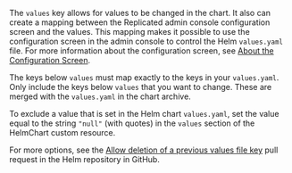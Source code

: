 The `values` key allows for values to be changed in the chart. It also can create a mapping between the Replicated admin console configuration screen and the values. This mapping makes it possible to use the configuration screen in the admin console to control the Helm `values.yaml` file. For more information about the configuration screen, see [About the Configuration Screen](../vendor/config-screen-about).

The keys below `values` must map exactly to the keys in your `values.yaml`.
Only include the keys below `values` that you want to change. These are merged with the `values.yaml` in the chart archive.

To exclude a value that is set in the Helm chart `values.yaml`, set the value equal to the string `"null"` (with quotes) in the `values` section of the HelmChart custom resource.

For more options, see the [Allow deletion of a previous values file key](https://github.com/helm/helm/pull/2648) pull request in the Helm repository in GitHub.